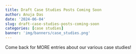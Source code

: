 ```yaml
---
title: Draft Case Studies Posts Coming Soon
author: Anuja Das
date: '2024-06-04'
slug: draft-case-studies-posts-coming-soon
categories: [case studies]
banner: 'img/banners/case_studies.png'
---
```


Come back for MORE entries about our various case studies!
